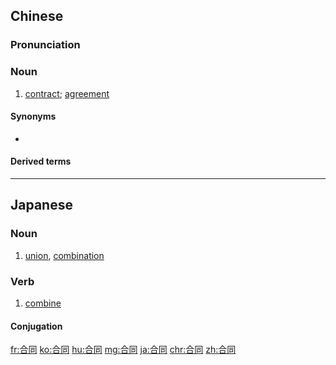 ==Chinese==
{{zh-forms}}

===Pronunciation===
{{zh-pron
|m=hétong
|c=hap6 tung4
|h=pfs=ha̍p-thùng
|mn=ha̍p-tông
|cat=n
}}

===Noun===
{{zh-noun}}

# [[contract]]; [[agreement]] {{zh-mw|m:份}}
#: {{zh-x|沒有 經過 思考， 他們 簽訂 了 合同{tong}。|Without thinking it over, they signed the '''contract'''.}}
#: {{zh-x|本 合同{tong} 一式貳份， 甲 乙 雙方 各 執 一 份。|This '''contract''' is in duplicate; both parties hold one copy each.}}

====Synonyms====
* {{zh-l|合約}}

====Derived terms====
{{zh-der|保險合同}}

{{zh-cat|Elementary}}

----

==Japanese==
{{ja-kanjitab|ごう|どう|yomi=on}}

===Noun===
{{ja-noun|ごうどう}}

# [[union]], [[combination]]

===Verb===
{{ja-verb-suru|ごうどう}}

# [[combine]]

====Conjugation====
{{ja-suru|ごうどう}}

[[fr:合同]]
[[ko:合同]]
[[hu:合同]]
[[mg:合同]]
[[ja:合同]]
[[chr:合同]]
[[zh:合同]]